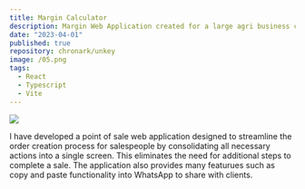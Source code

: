 ```yaml
---
title: Margin Calculator 
description: Margin Web Application created for a large agri business company, enables business users to view Margin across soybean seeds, soybean meal and soybean oil and also perform simulations on market data.
date: "2023-04-01"
published: true
repository: chronark/unkey
image: /05.png
tags:
  - React
  - Typescript
  - Vite
---
```



![](/origination-simulation-02.png)

I have developed a point of sale web application designed to streamline the order creation process for salespeople by consolidating all necessary actions into a single screen. This eliminates the need for additional steps to complete a sale. The application also provides many featurues such as copy and paste functionality into WhatsApp to share with clients.

